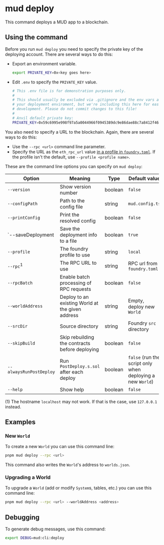 # mud deploy

This command deploys a MUD app to a blockchain.

## Using the command

Before you run `mud deploy` you need to specify the private key of the deploying account.
There are several ways to do this:

- Export an environment variable.

  ```sh copy
  export PRIVATE_KEY=0x<key goes here>
  ```

- Edit `.env` to specify the `PRIVATE_KEY` value.

  ```sh copy
  # This .env file is for demonstration purposes only.
  #
  # This should usually be excluded via .gitignore and the env vars attached to
  # your deployment enviroment, but we're including this here for ease of local
  # development. Please do not commit changes to this file!
  #
  # Anvil default private key:
  PRIVATE_KEY=0x59c6995e998f97a5a0044966f0945389dc9e86dae88c7a8412f4603b6b78690d
  ```

You also need to specify a URL to the blockchain.
Again, there are several ways to do this:

- Use the `--rpc <url>` command line parameter.
- Specify the URL as the `eth_rpc_url` value [in a profile in `foundry.toml`](https://book.getfoundry.sh/config/).
  If the profile isn't the default, use `--profile <profile name>`.

These are the command line options you can specify on `mud deploy`:

| Option                  | Meaning                                          | Type    | Default value                                              |
| ----------------------- | ------------------------------------------------ | ------- | ---------------------------------------------------------- |
| `--version`             | Show version number                              | boolean | `false`                                                    |
| `--configPath`          | Path to the config file                          | string  | `mud.config.ts`                                            |
| `--printConfig`         | Print the resolved config                        | boolean | `false`                                                    |
| `--saveDeployment       | Save the deployment info to a file               | boolean | `true`                                                     |
| `--profile`             | The foundry profile to use                       | string  | `local`                                                    |
| `--rpc`<sup>1</sup>     | The RPC URL to use                               | string  | RPC url from `foundry.toml`                                |
| `--rpcBatch`            | Enable batch processing of RPC requests          | boolean | `false`                                                    |
| `--worldAddress`        | Deploy to an existing World at the given address | string  | Empty, deploy new `World`                                  |
| `--srcDir`              | Source directory                                 | string  | Foundry `src` directory                                    |
| `--skipBuild`           | Skip rebuilding the contracts before deploying   | boolean | `false`                                                    |
| `--alwaysRunPostDeploy` | Run `PostDeploy.s.sol` after each deploy         | boolean | `false` (run the script only when deploying a new `World`) |
| `--help`                | Show help                                        | boolean | `false`                                                    |

(1) The hostname `localhost` may not work. If that is the case, use `127.0.0.1` instead.

## Examples

### New `World`

To create a new `World` you can use this command line:

```sh copy
pnpm mud deploy --rpc <url>
```

This command also writes the `World`'s address to `worlds.json`.

### Upgrading a World

To upgrade a `World` (add or modify `System`s, tables, etc.) you can use this command line:

```sh copy
pnpm mud deploy --rpc <url> --worldAddress <address>
```

## Debugging

To generate debug messages, use this command:

```sh copy
export DEBUG=mud:cli:deploy
```
